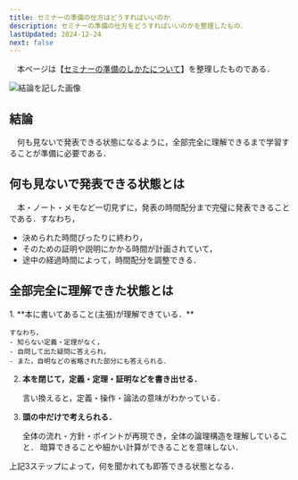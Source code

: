 ```yaml
---
title: セミナーの準備の仕方はどうすればいいのか．
description: セミナーの準備の仕方をどうすればいいのかを整理したもの．
lastUpdated: 2024-12-24
next: false
---
```



　本ページは【[セミナーの準備のしかたについて](https://www.ms.u-tokyo.ac.jp/~yasuyuki/sem.htm)】を整理したものである．


<Image src={conclusion} alt="結論を記した画像" />
<AdSeihokei></AdSeihokei>

## 結論
　何も見ないで発表できる状態になるように，全部完全に理解できるまで学習することが準備に必要である．

## 何も見ないで発表できる状態とは
　本・ノート・メモなど一切見ずに，発表の時間配分まで完璧に発表できることである．すなわち，
- 決められた時間ぴったりに終わり，
- そのための証明や説明にかかる時間が計画されていて，
- 途中の経過時間によって，時間配分を調整できる．

## 全部完全に理解できた状態とは
<Steps>
1. **本に書いてあること(主張)が理解できている．**

    すなわち，
    - 知らない定義・定理がなく，
    - 自問して出た疑問に答えられ，
    - また，自明などの省略された部分にも答えられる．


2. **本を閉じて，定義・定理・証明などを書き出せる．**

    言い換えると，定義・操作・論法の意味がわかっている．

3. **頭の中だけで考えられる．**

    全体の流れ・方針・ポイントが再現でき，全体の論理構造を理解していること．
    暗算できることや細かい計算ができることを意味しない．

</Steps>
上記3ステップによって，何を聞かれても即答できる状態となる． 
